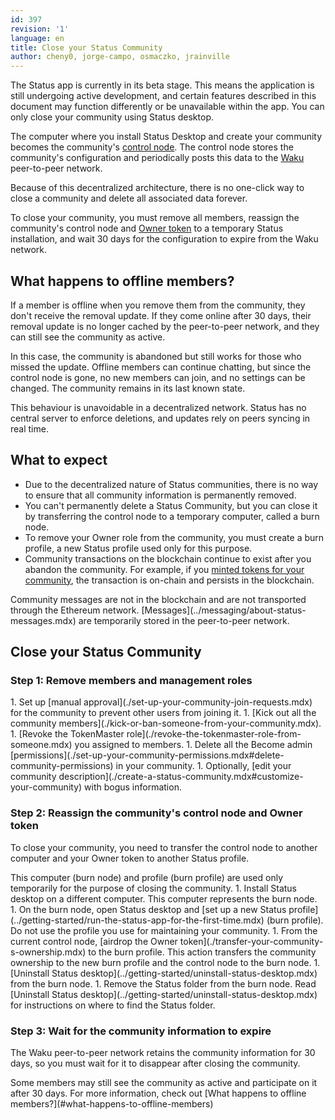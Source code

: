 ```yaml
---
id: 397
revision: '1'
language: en
title: Close your Status Community
author: cheny0, jorge-campo, osmaczko, jrainville
---
```


<Admonition type="beta" status="Status app is currently in beta stage">
  The Status app is currently in its beta stage. This means the application is still undergoing active development, and certain features described in this document may function differently or be unavailable within the app.
</Admonition>

<Admonition type="info">
  You can only close your community using Status desktop.
</Admonition>

The computer where you install Status Desktop and create your community becomes the community's [control node](./about-the-control-node-in-status-communities.mdx). The control node stores the community's configuration and periodically posts this data to the [Waku](https://waku.org/)<ExternalIcon /> peer-to-peer network.

Because of this decentralized architecture, there is no one-click way to close a community and delete all associated data forever.

To close your community, you must remove all members, reassign the community's control node and [Owner token](./understand-the-owner-and-tokenmaster-tokens.mdx) to a temporary Status installation, and wait 30 days for the configuration to expire from the Waku network.

## What happens to offline members?

If a member is offline when you remove them from the community, they don't receive the removal update. If they come online after 30 days, their removal update is no longer cached by the peer-to-peer network, and they can still see the community as active.

In this case, the community is abandoned but still works for those who missed the update. Offline members can continue chatting, but since the control node is gone, no new members can join, and no settings can be changed. The community remains in its last known state.

This behaviour is unavoidable in a decentralized network. Status has no central server to enforce deletions, and updates rely on peers syncing in real time.

## What to expect

- Due to the decentralized nature of Status communities, there is no way to ensure that all community information is permanently removed.
- You can't permanently delete a Status Community, but you can close it by transferring the control node to a temporary computer, called a burn node.
- To remove your Owner role from the community, you must create a burn profile, a new Status profile used only for this purpose.
- Community transactions on the blockchain continue to exist after you abandon the community. For example, if you [minted tokens for your community](./mint-tokens-for-your-community.mdx), the transaction is on-chain and persists in the blockchain.

<Admonition type="info">
  Community messages are not in the blockchain and are not transported through the Ethereum network. [Messages](../messaging/about-status-messages.mdx) are temporarily stored in the peer-to-peer network.
</Admonition>

## Close your Status Community

### Step 1: Remove members and management roles

<AwaitedList>
  1. Set up [manual approval](./set-up-your-community-join-requests.mdx) for the community to prevent other users from joining it.
  1. [Kick out all the community members](./kick-or-ban-someone-from-your-community.mdx).
  1. [Revoke the TokenMaster role](./revoke-the-tokenmaster-role-from-someone.mdx) you assigned to members.
  1. Delete all the <ContextTag>Become admin</ContextTag> [permissions](./set-up-your-community-permissions.mdx#delete-community-permissions) in your community.
  1. Optionally, [edit your community description](./create-a-status-community.mdx#customize-your-community) with bogus information.
</AwaitedList>

### Step 2: Reassign the community's control node and Owner token

To close your community, you need to transfer the control node to another computer and your Owner token to another Status profile.

<Admonition type="info">
  This computer (burn node) and profile (burn profile) are used only temporarily for the purpose of closing the community.
</Admonition>

<AwaitedList>
  1. Install Status desktop on a different computer. This computer represents the burn node.
  1. On the burn node, open Status desktop and [set up a new Status profile](../getting-started/run-the-status-app-for-the-first-time.mdx) (burn profile). Do not use the profile you use for maintaining your community.
  1. From the current control node, [airdrop the Owner token](./transfer-your-community-s-ownership.mdx) to the burn profile. This action transfers the community ownership to the new burn profile and the control node to the burn node.
  1. [Uninstall Status desktop](../getting-started/uninstall-status-desktop.mdx) from the burn node.
  1. Remove the Status folder from the burn node. Read [Uninstall Status desktop](../getting-started/uninstall-status-desktop.mdx) for instructions on where to find the Status folder.
</AwaitedList>

### Step 3: Wait for the community information to expire

The Waku peer-to-peer network retains the community information for 30 days, so you must wait for it to disappear after closing the community.

<Admonition type="info">
  Some members may still see the community as active and participate on it after 30 days. For more information, check out [What happens to offline members?](#what-happens-to-offline-members)
</Admonition>
